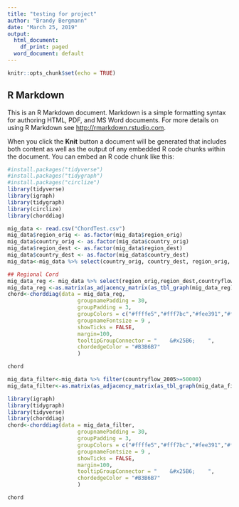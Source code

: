 ```yaml
---
title: "testing for project"
author: "Brandy Bergmann"
date: "March 25, 2019"
output:
  html_document:
    df_print: paged
  word_document: default
---
```


```r
knitr::opts_chunk$set(echo = TRUE)
```

## R Markdown

This is an R Markdown document. Markdown is a simple formatting syntax for authoring HTML, PDF, and MS Word documents. For more details on using R Markdown see <http://rmarkdown.rstudio.com>.

When you click the **Knit** button a document will be generated that includes both content as well as the output of any embedded R code chunks within the document. You can embed an R code chunk like this:

```r
#install.packages("tidyverse")
#install.packages("tidygraph")
#install.packages("circlize")
library(tidyverse)
library(igraph)
library(tidygraph)
library(circlize)
library(chorddiag)
```

```r
mig_data <- read.csv("ChordTest.csv")
mig_data$region_orig <- as.factor(mig_data$region_orig)
mig_data$country_orig <- as.factor(mig_data$country_orig)
mig_data$region_dest <- as.factor(mig_data$region_dest)
mig_data$country_dest <- as.factor(mig_data$country_dest)
mig_data<-mig_data %>% select(country_orig, country_dest, region_orig, region_dest,countryflow_2005 )
```

```r

## Regional Cord
mig_data_reg <- mig_data %>% select(region_orig,region_dest,countryflow_2005)
mig_data_reg <-as.matrix(as_adjacency_matrix(as_tbl_graph(mig_data_reg),attr = "countryflow_2005"))
chord<-chorddiag(data = mig_data_reg,
                      groupnamePadding = 30,
                      groupPadding = 3,
                      groupColors = c("#ffffe5","#fff7bc","#fee391","#fec44f","#fe9929","#ec7014","#cc4c02","#8c2d04"),
                      groupnameFontsize = 9 ,
                      showTicks = FALSE,
                      margin=100,
                      tooltipGroupConnector = "    &#x25B6;    ",
                      chordedgeColor = "#B3B6B7"
                      )

chord 
```

```r
mig_data_filter<-mig_data %>% filter(countryflow_2005>=50000)
mig_data_filter<-as.matrix(as_adjacency_matrix(as_tbl_graph(mig_data_filter),attr = "countryflow_2005"))

```

```r
library(igraph)
library(tidygraph)
library(tidyverse)
library(chorddiag)
chord<-chorddiag(data = mig_data_filter,
                      groupnamePadding = 30,
                      groupPadding = 3,
                      groupColors = c("#ffffe5","#fff7bc","#fee391","#fec44f","#fe9929","#ec7014","#cc4c02","#8c2d04"),
                      groupnameFontsize = 9 ,
                      showTicks = FALSE,
                      margin=100,
                      tooltipGroupConnector = "    &#x25B6;    ",
                      chordedgeColor = "#B3B6B7"
                      )

chord 



```